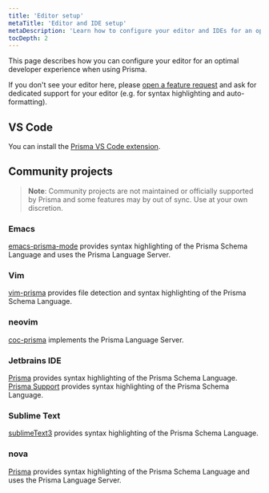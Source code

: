 ```yaml
---
title: 'Editor setup'
metaTitle: 'Editor and IDE setup'
metaDescription: 'Learn how to configure your editor and IDEs for an optimal developer experience with Prisma.'
tocDepth: 2
---
```


<TopBlock>

This page describes how you can configure your editor for an optimal developer experience when using Prisma.

If you don't see your editor here, please [open a feature request](https://github.com/prisma/prisma/issues/new?assignees=&labels=&template=feature_request.md&title=) and ask for dedicated support for your editor (e.g. for syntax highlighting and auto-formatting).

</TopBlock>

## VS Code

You can install the [Prisma VS Code extension](https://marketplace.visualstudio.com/items?itemName=Prisma.prisma).

## Community projects

> **Note**: Community projects are not maintained or officially supported by Prisma and some features may by out of sync. Use at your own discretion.

### Emacs

[emacs-prisma-mode](https://github.com/pimeys/emacs-prisma-mode) provides syntax highlighting of the Prisma Schema Language and uses the Prisma Language Server.

### Vim

[vim-prisma](https://github.com/pantharshit00/vim-prisma) provides file detection and syntax highlighting of the Prisma Schema Language.

### neovim

[coc-prisma](https://github.com/pantharshit00/coc-prisma) implements the Prisma Language Server.

### Jetbrains IDE

[Prisma](https://plugins.jetbrains.com/plugin/14240-prisma) provides syntax highlighting of the Prisma Schema Language.
[Prisma Support](https://plugins.jetbrains.com/plugin/14282-prisma-support) provides syntax highlighting of the Prisma Schema Language.

### Sublime Text

[sublimeText3](https://github.com/prisma/sublimeText3) provides syntax highlighting of the Prisma Schema Language.

### nova

[Prisma](https://extensions.panic.com/extensions/robb-j/robb-j.Prisma/) provides syntax highlighting of the Prisma Schema Language and uses the Prisma Language Server.
